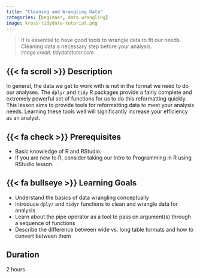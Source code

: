 ```yaml
---
title: "Cleaning and Wrangling Data"
categories: [beginner, data wrangling]
image: kross-tidydata-tutorial.png
---
```


> It is essential to have good tools to wrangle data to fit our needs. Cleaning data a necessary step before your analysis.\
<font size="2"> *Image credit: tidydatatutor.com* </font>

## {{< fa scroll >}} Description

In general, the data we get to work with is not in the format we need to do our analyses. The `dplyr` and `tidy` R packages provide a fairly complete and extremely powerful set of functions for us to do this reformatting quickly. This lesson aims to provide tools for reformatting data to meet your analysis needs. Learning these tools well will significantly increase your efficiency as an analyst.

## {{< fa check >}} Prerequisites

-   Basic knowledge of R and RStudio.
-   If you are new to R, consider taking our Intro to Programming in R using RStudio lesson.

## {{< fa bullseye >}} Learning Goals

-   Understand the basics of data wrangling conceptually
-   Introduce `dplyr` and `tidyr` functions to clean and wrangle data for analysis
-   Learn about the pipe operator as a tool to pass on argument(s) through a sequence of functions
-   Describe the difference between wide vs. long table formats and how to convert between them

## <i class="fa-regular fa-clock"></i> Duration

2 hours
